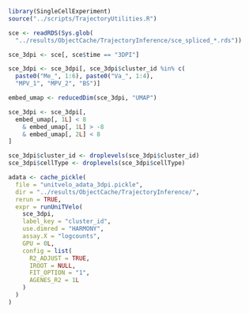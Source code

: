 ```r
library(SingleCellExperiment)
source("../scripts/TrajectoryUtilities.R")
```

```r
sce <- readRDS(Sys.glob(
  "../results/ObjectCache/TrajectoryInference/sce_spliced_*.rds"))
```

```r
sce_3dpi <- sce[, sce$time == "3DPI"]

sce_3dpi <- sce_3dpi[, sce_3dpi$cluster_id %in% c(
  paste0("Me_", 1:6), paste0("Va_", 1:4),
  "MPV_1", "MPV_2", "BS")]

embed_umap <- reducedDim(sce_3dpi, "UMAP")

sce_3dpi <- sce_3dpi[,
  embed_umap[, 1L] < 8
    & embed_umap[, 1L] > -8
    & embed_umap[, 2L] < 8
]

sce_3dpi$cluster_id <- droplevels(sce_3dpi$cluster_id)
sce_3dpi$cellType <- droplevels(sce_3dpi$cellType)
```

```r
adata <- cache_pickle(
  file = "unitvelo_adata_3dpi.pickle",
  dir = "../results/ObjectCache/TrajectoryInference/",
  rerun = TRUE,
  expr = runUniTVelo(
    sce_3dpi,
    label_key = "cluster_id",
    use.dimred = "HARMONY",
    assay.X = "logcounts",
    GPU = 0L,
    config = list(
      R2_ADJUST = TRUE,
      IROOT = NULL,
      FIT_OPTION = "1",
      AGENES_R2 = 1L
    )
  )
)
```
